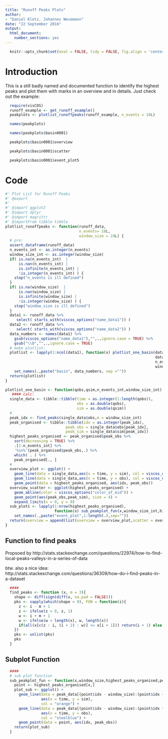 ```yaml
---
title: "Runoff Peaks Plots"
author: 
- "Daniel Klotz, Johannes Wesemann"
date: "22 September 2016"
output:
  html_document:
    number_sections: yes
---
```


```r
  knitr::opts_chunk$set(eval = FALSE, tidy = FALSE, fig.align = 'center')
```

# Introduction
This is a still badly named and documented function to identify the highest 
peaks and plot them with marks in an overview and in details. 
Just check out the example: 
```r
  require(visCOS)
  runoff_example <- get_runoff_example()
  peakplots <- plotlist_runoffpeaks(runoff_example, n_events = 10L)
```

```r
  names(peakplots)
```

```r
  names(peakplots$basin0001)
```

```r
  peakplots$basin0001$overview
```

```r
  peakplots$basin0001$scatter
```

```r
  peakplots$basin0001$event_plot5
```


# Code
```r
#' Plot List for Runoff Peaks 
#' @export
#' 
#' @import ggplot2 
#' @import dplyr 
#' @import magrittr
#' @importFrom tibble tibble
plotlist_runoffpeaks <- function(runoff_data,
                                 n_events= 10L,
                                 window_size = 24L) {
  # pre:
  assert_dataframe(runoff_data)
  n_events_int <- as.integer(n_events) 
  window_size_int <- as.integer(window_size)
  if( is.na(n_events_int)  | 
      is.nan(n_events_int) | 
      is.infinite(n_events_int) | 
      !is.integer(n_events_int) ) {
    stop("n_events is ill defined")
  }
  if( is.na(window_size)  | 
      is.nan(window_size) | 
      is.infinite(window_size) | 
      !is.integer(window_size) ) {
    stop("window_size is ill defined")
  }
  data1 <- runoff_data %>%
     select( starts_with(viscos_options("name_data1")) )
  data2 <- runoff_data %>%
     select( starts_with(viscos_options("name_data2")) )
  data_numbers <- names(data1) %>%
    gsub(viscos_options("name_data1"),"",.,ignore.case = TRUE) %>% 
    gsub("\\D","",.,ignore.case = TRUE)
  # make plotlist: 
  plotlist <- lapply(1:ncol(data1), function(x) plotlist_one_basin(data1[,x],
                                                                   data2[,x],
                                                                   n_events_int, 
                                                                   window_size_int)) %>%
    set_names(.,paste("basin", data_numbers, sep =""))
  return(plotlist)
}
```


```r
plotlist_one_basin <- function(qobs,qsim,n_events_int,window_size_int) {
   #### calc:
  single_data <- tibble::tibble(time = as.integer(1:length(qobs)),
                                obs = as.double(qobs),
                                sim = as.double(qsim))
  #
  peak_idx <- find_peaks(single_data$obs,m = window_size_int)
  peak_organised <- tibble::tibble(idx = as.integer(peak_idx), 
                           peak_obs = single_data$obs[peak_idx], 
                           peak_sim = single_data$sim[peak_idx])
  highest_peaks_organised <- peak_organised$peak_obs %>% 
    sort(decreasing = TRUE) %>% 
    .[1:n_events_int] %>%
    '%in%'(peak_organised$peak_obs,.) %>% 
    which( . ) %>% 
    peak_organised[., ]
  #
  overview_plot <- ggplot() +
    geom_line(data = single_data,aes(x = time, y = sim), col = viscos_options("color_data2")) + 
    geom_line(data = single_data,aes(x = time, y = obs), col = viscos_options("color_data1")) + 
    geom_point(data = highest_peaks_organised, aes(idx, peak_obs))
  overview_scatter <- ggplot(highest_peaks_organised) + 
    geom_abline(color = viscos_options("color_of_mid")) +
    geom_point(aes(peak_obs,peak_sim), size = 4) +
    expand_limits(x = 0, y = 0) 
  sub_plots <- lapply(1:nrow(highest_peaks_organised),
                      function(x) sub_peakplot_fun(x,window_size_int,highest_peaks_organised,single_data) ) %>%
    set_names(.,paste("event_plot",1:length(.),sep=""))
  return(overview = append(list(overview = overview_plot,scatter = overview_scatter), sub_plots))
}
```

## Function to find peaks
Propsoed by http://stats.stackexchange.com/questions/22974/how-to-find-local-peaks-valleys-in-a-series-of-data

btw. also a nice idea: http://stats.stackexchange.com/questions/36309/how-do-i-find-peaks-in-a-dataset
```r
  ####
  find_peaks <- function (x, m = 3){
    shape <- diff(sign(diff(x, na.pad = FALSE)))
    pks <- sapply(which(shape < 0), FUN = function(i){
      z <- i - m + 1
      z <- ifelse(z > 0, z, 1)
      w <- i + m + 1
      w <- ifelse(w < length(x), w, length(x))
      if(all(x[c(z : i, (i + 2) : w)] <= x[i + 1])) return(i + 1) else return(numeric(0))
    })
    pks <- unlist(pks)
    pks
  }
```

## Subplot Function 
```r
  ####
  # sub plot function
  sub_peakplot_fun <- function(x,window_size,highest_peaks_organised,peak_data) {
    point <- highest_peaks_organised[x,]
    plot_sub <- ggplot() +
      geom_line(data = peak_data[(point$idx - window_size):(point$idx + window_size),],
                aes(x = time, y = sim), 
                col = "orange") + 
      geom_line(data = peak_data[(point$idx - window_size):(point$idx + window_size),],
                aes(x = time, y = obs), 
                col = "steelblue") + 
      geom_point(data = point, aes(idx, peak_obs))
    return(plot_sub)
  }
```








